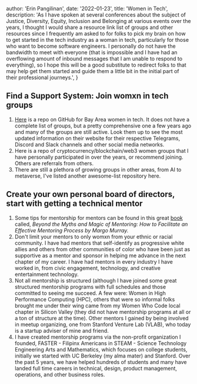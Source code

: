 
  author: 'Erin Pangilinan',
  date: '2022-01-23',
  title: 'Women in Tech',
  description:
    'As I have spoken at several conferences about the subject of Justice, Diversity, Equity, Inclusion and Belonging at various events over the years, I thought I would share a resource link list of groups and other resources since I frequently am asked to for folks to pick my brain on how to get started in the tech industry as a woman in tech, particularly for those who want to become software engineers. I personally do not have the bandwidth to meet with everyone (that is impossible and I have had an overflowing amount of inbound messages that I am unable to respond to everything), so I hope this will be a good substitute to redirect folks to that may help get them started and guide them a little bit in the initial part of their professional journeys.',
}


## Find a Support System: Join womxn in tech groups  
1. <a href="https://github.com/maggiewhite/bayareawomenintech">Here</a> is a repo on GitHub for Bay Area women in tech. It does not have a complete list of groups, but a pretty comprehensive one a few years ago and many of the groups are still active. Look them up to see the most updated information on their website for their respective Telegrams, Discord and Slack channels and other social media networks.
2. Here is a repo of cryptocurrency/blockchain/web3 women groups that I have personally participated in over the years, or recommend joining. Others are referrals from others.
3. There are still a plethora of growing groups in other areas, from AI to metaverse, I've listed another awesome-list repository here.


## Create your own personal board of directors, start with getting a technical mentor 

1. Some tips for mentorship for mentors can be found in this great <a href="https://www.amazon.com/Beyond-Myths-Magic-Mentoring-Facilitate/dp/0787956759/ref=sr_1_1?crid=2DEXNPY02WHH1&keywords=beyond+the+myths+and+magic+of+mentoring&qid=1674482053&sprefix=beyond+the+myth+and+magic%2Caps%2C206&sr=8-1">book</a> called, <i>Beyond the Myths and Magic of Mentoring: How to Facilitate an Effective Mentoring Process by Margo Murray.</i>
2. Don't limit your mentors to only womxn from your ethnic or racial community. I have had mentors that self-identify as progressive white allies and others from other communities of color who have been just as supportive as a mentor and sponsor in helping me advance in the next chapter of my career. I have had mentors in every industry I have worked in, from civic engagement, technology, and creative entertainment technology. 
3. Not all mentorship is structured (although I have joined some great structured mentorship programs with full schedules and those committed to seeing me succeed. A few were: Women in High Performance Computing (HPC), others that were so informal folks brought me under their wing came from my Women Who Code local chapter in Silicon Valley (they did not have mentorship programs at all or a ton of structure at the time). Other mentors I gained by being involved in meetup organizing, one from Stanford Venture Lab (VLAB), who today is a startup adviser of mine and friend.
4. I have created mentorship programs via the non-profit organization I founded, FASTER - Filipinx Americans in STEAM - Science Technology Engineering Arts and Mathematics, which focuses on college students, initially we started with UC Berkeley (my alma mater) and Stanford. Over the past 5 years, we have helped hundreds of students and many have landed full time careers in technical, design, product management, operations, and other business roles.